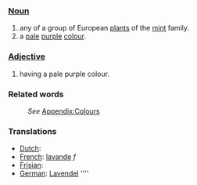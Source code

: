 ===[[Noun]]===
#any of a group of European [[plant]]s of the [[mint]] family.
#a [[pale]] [[purple]] [[color|colour]].
===[[Adjective]]===
#having a pale purple colour. 
===Related words===
:''See'' [[Wiktionary_Appendix:Colours|Appendix:Colours]]


===Translations===
*[[Dutch]]: [[]]
*[[French]]: [[lavande]] ''f''
*[[Frisian]]: [[]]
*[[German]]: [[Lavendel]] ''''